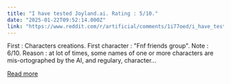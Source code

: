 ```yaml
---
title: "I have tested Joyland.ai. Rating : 5/10."
date: "2025-01-22T09:52:14.000Z"
link: "https://www.reddit.com/r/artificial/comments/1i77oed/i_have_tested_joylandai_rating_510/"
---
```


First : Characters creations.
 First character : "Fnf friends group". Note : 6/10. Reason : at lot of times, some names of one or more characters are mis-ortographed by the AI, and regulary, character...

[Read more](https://www.reddit.com/r/artificial/comments/1i77oed/i_have_tested_joylandai_rating_510/)
